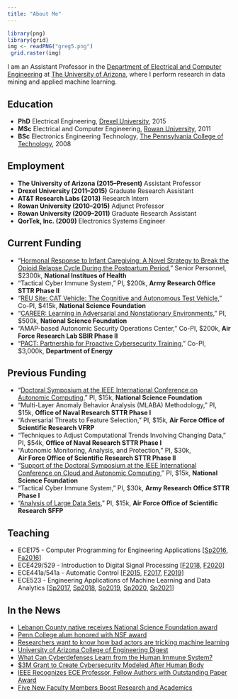 ```yaml
---
title: "About Me"
---
```


```r
library(png)
library(grid)
img <- readPNG("greg5.png")
 grid.raster(img)
```

I am an Assistant Professor in the [Department of Electrical and Computer Engineering](https://ece.engineering.arizona.edu/) at [The University of Arizona](http://www.arizona.edu/), where I perform research in data mining and applied machine learning.


## Education 
- __PhD__ Electrical Engineering, [Drexel University](https://drexel.edu/), 2015
- __MSc__ Electrical and Computer Engineering, [Rowan University](http://rowan.edu/), 2011
- __BSc__ Electronics Engineering Technology, [The Pennsylvania College of Technology](https://www.pct.edu/), 2008

## Employment  
- __The University of Arizona (2015--Present)__ Assistant Professor
- __Drexel University (2011--2015)__ Graduate Research Assistant 
- __AT&T Research Labs (2013)__ Research Intern 
- __Rowan University (2010--2015)__ Adjunct Professor
- __Rowan University (2009--2011)__ Graduate Research Assistant
- __QorTek, Inc. (2009)__ Electronics Systems Engineer 

## Current Funding 
- "[Hormonal Response to Infant Caregiving: A Novel Strategy to Break the Opioid Relapse Cycle During the Postpartum Period](https://grantome.com/grant/NIH/DP2-HD105541-01){target="_blank"}," 
   Senior Personnel, 
   $2300k, 
   __National Institues of Health__ 
- "Tactical Cyber Immune System," 
   PI, 
   $200k, 
   __Army Research Office STTR Phase II__ 
- "[REU Site: CAT Vehicle: The Cognitive and Autonomous Test Vehicle](https://www.nsf.gov/awardsearch/showAward?AWD_ID=1950359){target="_blank"}," 
   Co-PI, 
   $415k, 
   __National Science Foundation__ 
- "[CAREER: Learning in Adversarial and Nonstationary Environments](https://www.nsf.gov/awardsearch/showAward?AWD_ID=1943552&HistoricalAwards=false){target="_blank"}," 
   PI, 
   $500k, 
   __National Science Foundation__ 
- "AMAP-based Autonomic Security Operations Center," Co-PI, $200k, __Air Force Research Lab SBIR Phase II__ 
- "[PACT: Partnership for Proactive Cybersecurity Training](https://www.energy.gov/nnsa/nnsa-minority-serving-institution-partnership-program){target="_blank"}," Co-PI, $3,000k, __Department of Energy__ 

## Previous Funding 
- "[Doctoral Symposium at the IEEE International Conference on Autonomic Computing](https://www.nsf.gov/awardsearch/showAward?AWD_ID=1907321&HistoricalAwards=false){target="_blank"}," 
   PI, 
   $15k, 
   __National Science Foundation__ 
- "Multi-Layer Anomaly Behavior Analysis (MLABA) Methodology," 
   PI, 
   $15k, 
   __Office of Naval Research STTR Phase I__ 
- "Adversarial Threats to Feature Selection," 
   PI, 
   $15k, 
   __Air Force Office of Scientific Research VFRP__ 
- "Techniques to Adjust Computational Trends Involving Changing Data," 
   PI, 
  $54k, 
  __Office of Naval Research STTR Phase I__ 
- "Autonomic Monitoring, Analysis, and Protection," 
   PI, 
   $30k,  
   __Air Force Office of Scientific Research STTR Phase II__ 
- "[Support of the Doctoral Symposium at the IEEE International Conference on Cloud and Autonomic Computing](https://www.nsf.gov/awardsearch/showAward?AWD_ID=1740456&HistoricalAwards=false){target="_blank"}," 
   PI, 
   $15k, 
   __National Science Foundation__ 
- "Tactical Cyber Immune System," 
   PI, 
   $30k,
   __Army Research Office STTR Phase I__ 
- "[Analysis of Large Data Sets](https://afsffp.sysplus.com/SFFP/awardees/2016.aspx){target="_blank"}," 
   PI, 
   $15k, 
   __Air Force Office of Scientific Research SFFP__ 



## Teaching 
- ECE175 - Computer Programming for Engineering Applications [[Sp2016](syllabus/ece175_sp2016.pdf){target="_blank"}, [Fa2016](syllabus/ece175_fa2016.pdf){target="_blank"}] 
- ECE429/529 - Introduction to Digital Signal Processing [[F2018](syllabus/ece429529_fa2018.pdf){target="_blank"}, [F2020](syllabus/ece429529_fa2020.pdf){target="_blank"}]
- ECE441a/541a - Automatic Control [[F2015](syllabus/ece441541_fa2015.pdf){target="_blank"}, [F2017](syllabus/ece441541_fa2017.pdf){target="_blank"}, [F2019](syllabus/ece441541_fa2019.pdf){target="_blank"}] 
- ECE523 - Engineering Applications of Machine Learning and Data Analytics  [[Sp2017](syllabus/ece523_sp2017.pdf){target="_blank"}, [Sp2018](syllabus/ece523_sp2018.pdf){target="_blank"}, [Sp2019](syllabus/ece523_sp2019.pdf){target="_blank"}, [Sp2020](syllabus/ece523_sp2020.pdf){target="_blank"}, [Sp2021](syllabus/ece523_sp2021.pdf){target="_blank"}] 


## In the News 
* [Lebanon County native receives National Science Foundation award](https://www.pennlive.com/news/2020/07/lebanon-county-native-receives-national-science-foundation-award.html){target="_blank"}
* [Penn College alum honored with NSF award](https://pctoday.pct.edu/penn-college-alum-honored-with-nsf-faculty-award/){target="_blank"}
* [Researchers want to know how bad actors are tricking machine learning](https://edscoop.com/university-arizona-machine-learning-algorithm-research/){target="_blank"}
* [University of Arizona College of Engineering Digest](https://news.engineering.arizona.edu/news/electrical-engineer-trains-computers-distinguish-between-friend-and-foe){target="_blank"}
* [What Can Cyberdefenses Learn from the Human Immune System?](https://www.govtech.com/news/What-Can-Cyberdefenses-Learn-from-the-Human-Immune-System.html){target="_blank"}
* [$3M Grant to Create Cybersecurity Modeled After Human Body](https://ece.engineering.arizona.edu/news-events/3m-grant-create-cybersecurity-modeled-after-human-body){target="_blank"}
* [IEEE Recognizes ECE Professor, Fellow Authors with Outstanding Paper Award](https://ece.engineering.arizona.edu/news-events/ieee-recognizes-ece-professor-fellow-authors-outstanding-paper-award){target="_blank"}
* [Five New Faculty Members Boost Research and Academics](https://ece.engineering.arizona.edu/news-events/five-new-faculty-members-boost-research-and-academics){target="_blank"}





